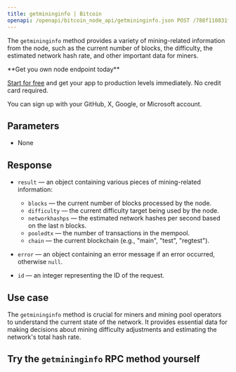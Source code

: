---
title: getmininginfo | Bitcoin
openapi: /openapi/bitcoin_node_api/getmininginfo.json POST /788f110831fe13808302bd79796d55e8
---

The `getmininginfo` method provides a variety of mining-related information from the node, such as the current number of blocks, the difficulty, the estimated network hash rate, and other important data for miners.

<Check>
**Get you own node endpoint today**

[Start for free](https://console.chainstack.com/) and get your app to production levels immediately. No credit card required.

You can sign up with your GitHub, X, Google, or Microsoft account.
</Check>


## Parameters

* None

## Response

* `result` — an object containing various pieces of mining-related information:

  + `blocks` — the current number of blocks processed by the node.
  + `difficulty` — the current difficulty target being used by the node.
  + `networkhashps` — the estimated network hashes per second based on the last n blocks.
  + `pooledtx` — the number of transactions in the mempool.
  + `chain` — the current blockchain (e.g., "main", "test", "regtest").
* `error` — an object containing an error message if an error occurred, otherwise `null`.
* `id` — an integer representing the ID of the request.

## Use case

The `getmininginfo` method is crucial for miners and mining pool operators to understand the current state of the network. It provides essential data for making decisions about mining difficulty adjustments and estimating the network's total hash rate.

## Try the `getmininginfo` RPC method yourself